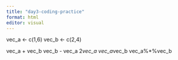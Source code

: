 ```yaml
---
title: "day3-coding-practice"
format: html
editor: visual
---
```


vec_a <- c(1,6)
vec_b <- c(2,4)

vec_a + vec_b
vec_b - vec_a
2*vec_a
vec_a*vec_b
vec_a%*%vec_b


